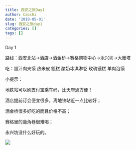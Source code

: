 ```yaml
---
title: 西安之旅Day1
author: Caochi
date: '2019-05-01'
slug: 西安之旅day1
categories: []
tags: []
---
```

Day 1

路线：西安北站→酒店→洒金桥→赛格购物中心→永兴坊→大雁塔

吃：腊汁肉夹馍 热米皮 甑糕 酸奶冰淇淋卷 玫瑰镜糕 羊肉泡馍

小提示：

地铁站可以刷支付宝乘车码，比天府通方便！

酒店提前订会便宜很多，离地铁站近一点比较好；

洒金桥很多好吃的而且价格不高；

赛格里的鹿角巷很难喝；

永兴坊没什么好玩的。

![](C:/Users/Liuye/Pictures/roujiamo.jpg)
